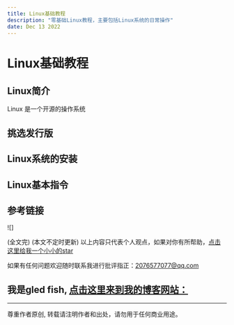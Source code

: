 ```yaml
---
title: Linux基础教程
description: "零基础Linux教程，主要包括Linux系统的日常操作"
date: Dec 13 2022
---
```

# Linux基础教程
## Linux简介
Linux 是一个开源的操作系统
## 挑选发行版
## Linux系统的安装
## Linux基本指令











## 参考链接
![]


(全文完)
(本文不定时更新)
以上内容只代表个人观点，如果对你有所帮助，[点击这里给我一个小小的star](https://github.com/gledfish/blog)

如果有任何问题欢迎随时联系我进行批评指正：2076577077@qq.com  
 
我是gled fish, [点击这里来到我的博客网站：](https://gledfish.netlify.app/)
---
---
尊重作者原创, 转载请注明作者和出处，请勿用于任何商业用途。
